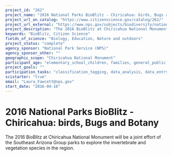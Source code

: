 ```yaml
---
project_id: "262"
project_name: "2016 National Parks BioBlitz - Chiricahua: birds, Bugs and Botany"
project_url_on_catalog: "https://www.citizenscience.gov/catalog/262/"
project_url_external: "https://www.nps.gov/subjects/biodiversity/national-parks-bioblitz.htm"
project_description: "The 2016 BioBlitz at Chiricahua National Monument will be a joint effort of the Southeast Arizona Group parks to explore the invertebrate and vegetation species in the region."
keywords: "BioBlitz, Citizen Science"
fields_of_science: "Biology, Education, Nature and outdoors"
project_status: "complete"
agency_sponsor: "National Park Service (NPS)"
agency_sponsor_other: ""
geographic_scope: "Chiricahua National Monument"
participant_age: "elementary_school_children, families, general_public, middle_school_children, targeted_group, teens"
project_goals: ""
participation_tasks: "classification_tagging, data_analysis, data_entry, finding_entities, identification, learning, observation, site_selection_description, specimen_sample_collection"
scistarter: "true"
email: "Laura_Fawcett@nps.gov"
start_date: "2016-04-16"
---
```


# 2016 National Parks BioBlitz - Chiricahua: birds, Bugs and Botany

The 2016 BioBlitz at Chiricahua National Monument will be a joint effort of the Southeast Arizona Group parks to explore the invertebrate and vegetation species in the region.
